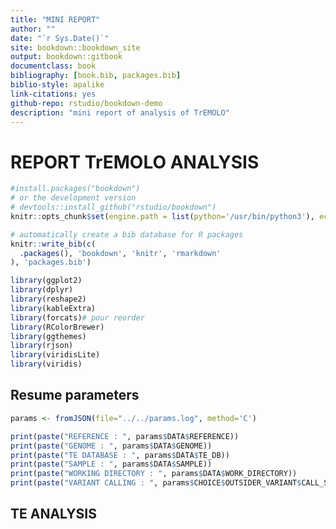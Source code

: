 ```yaml
--- 
title: "MINI REPORT"
author: ""
date: "`r Sys.Date()`"
site: bookdown::bookdown_site
output: bookdown::gitbook
documentclass: book
bibliography: [book.bib, packages.bib]
biblio-style: apalike
link-citations: yes
github-repo: rstudio/bookdown-demo
description: "mini report of analysis of TrEMOLO"
---
```




# REPORT TrEMOLO ANALYSIS

```r
#install.packages("bookdown")
# or the development version
# devtools::install_github("rstudio/bookdown")
knitr::opts_chunk$set(engine.path = list(python='/usr/bin/python3'), echo=FALSE, message=FALSE, cache=FALSE, include=TRUE, results=FALSE, eval=TRUE)
```

```r
# automatically create a bib database for R packages
knitr::write_bib(c(
  .packages(), 'bookdown', 'knitr', 'rmarkdown'
), 'packages.bib')
```

```r

library(ggplot2)
library(dplyr)
library(reshape2)
library(kableExtra)
library(forcats)# pour reorder
library(RColorBrewer)
library(ggthemes)
library(rjson)
library(viridisLite)
library(viridis)

```

## Resume parameters


```r

params <- fromJSON(file="../../params.log", method='C')

print(paste("REFERENCE : ", params$DATA$REFERENCE))
print(paste("GENOME : ", params$DATA$GENOME))
print(paste("TE DATABASE : ", params$DATA$TE_DB))
print(paste("SAMPLE : ", params$DATA$SAMPLE))
print(paste("WORKING DIRECTORY : ", params$DATA$WORK_DIRECTORY))
print(paste("VARIANT CALLING : ", params$CHOICE$OUTSIDER_VARIANT$CALL_SV))

```



## TE ANALYSIS


